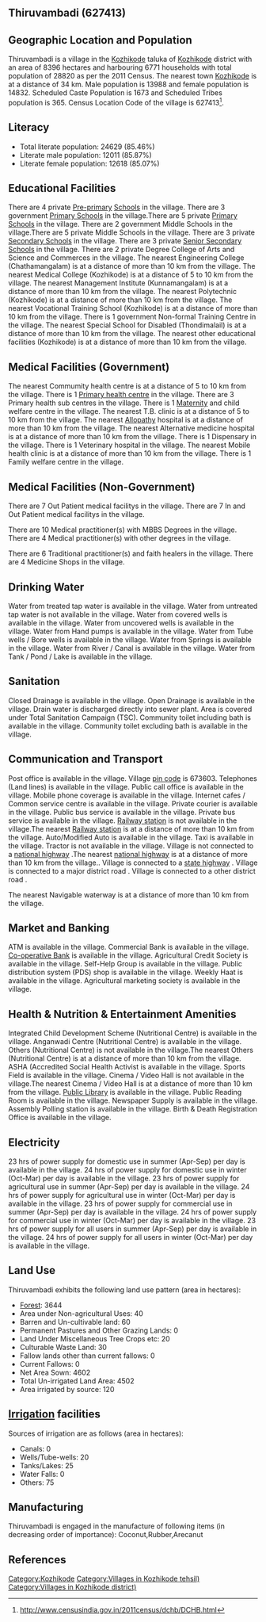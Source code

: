 {{Infobox settlement
| name=Thiruvambadi
| native_name=
| native_name_lang=
| other_name=
| nickname=
| settlement_type=Village
| image_skyline=
| image_alt=
| image_caption=
| pushpin_map=India Kerala
| pushpin_label_position=right
| pushpin_map_alt=
| pushpin_map_caption=Location in Kerala, India
| latd=
| latm=
| lats=
| latNS=
| longd=
| longm=
| longs=
| longEW=
| coordinates_display=inline,title
| subdivision_type=Country
| subdivision_name={{flag|India}}
| subdivision_type1=[[States and territories of India|State]]
| subdivision_name1=Kerala 
| subdivision_type2=[[List of districts of India|District]]
| subdivision_name2=Kozhikode
| subdivision_type3=Tahsil
| subdivision_name3=Kozhikode
| website=
| established_title=<!-- Established -->
| established_date=
| founder=
| named_for=
| government_type=
| governing_body=
| unit_pref=Metric=
| area_footnotes=
| area_rank=
| area_total_km2=83.96
| elevation_footnotes=
| elevation_m=
| population_total=28820
| population_as_of=2011
| population_rank=
| population_density_km2=343
| population_demonym=
| population_footnotes=
| demographics_type1=Languages
| demographics1_title1=Official
| demographics1_info1=[[Malayalam language|Malayalam]]
| timezone1=[[Indian Standard Time|IST]]
| utc_offset1==+5:30
| postal_code_type=[[Postal Index Number|PIN]]
| postal_code=673603
| area_code_type=Telephone code
| area_code=
| registration_plate=
| blank1_name_sec1=Nearest city
| blank1_info_sec1=[[Kozhikode]]
| blank2_name_sec1=[[Human sex ratio|Sex ratio]]
| blank2_info_sec1=1060 [[male|♂]]/[[female|♀]]
| blank3_name_sec1=Literacy
| blank3_info_sec1=85.46%
| blank1_name_sec2=[[2011 Census of India|2011 census]] code
| blank1_info_sec2=627413
| footnotes=
}}

== Thiruvambadi (627413) ==

== Geographic Location and Population ==

Thiruvambadi is a village in the [[Kozhikode]] taluka of [[Kozhikode]] district with an area of 8396 hectares and harbouring 6771 households with total population of 28820 as per the 2011 Census. The nearest town [[Kozhikode]] is at a distance of 34 km. Male population is 13988 and female population is 14832. Scheduled Caste Population is 1673 and Scheduled Tribes population is 365. Census Location Code of the village is 627413<ref>http://www.censusindia.gov.in/2011census/dchb/DCHB.html</ref>.


== Literacy ==  
* Total literate population: 24629 (85.46%)
* Literate male population: 12011 (85.87%)
* Literate female population: 12618 (85.07%)


== Educational Facilities ==  
There are 4 private [[Pre-primary]] [[School]]s in the village.
There are 3 government [[Primary School]]s in the village.There are 5 private [[Primary School]]s in the village.
There are 2 government Middle Schools in the village.There are 5 private Middle Schools in the village.
There are 3 private [[Secondary School]]s in the village.
There are 3 private [[Senior Secondary School]]s in the village.
There are 2 private Degree College of Arts and Science and Commerces in the village.
The nearest Engineering College (Chathamangalam) is at a distance of more than 10 km from the village.
The nearest Medical College (Kozhikode) is at a distance of 5 to 10 km from the village.
The nearest Management Institute (Kunnamangalam) is at a distance of more than 10 km from the village.
The nearest Polytechnic (Kozhikode) is at a distance of more than 10 km from the village.
The nearest Vocational Training School (Kozhikode) is at a distance of more than 10 km from the village.
There is 1 government Non-formal Training Centre in the village.
The nearest Special School for Disabled (Thondimalail) is at a distance of more than 10 km from the village.
The nearest other educational facilities (Kozhikode) is at a distance of more than 10 km from the village.


== Medical Facilities (Government) ==
The nearest Commumity health centre is at a distance of 5 to 10 km from the village.
There is 1 [[Primary health centre]] in the village.
There are 3 Primary health sub centres in the village.
There is 1 [[Maternity]] and child welfare centre in the village.
The nearest T.B. clinic is at a distance of 5 to 10 km from the village.
The nearest [[Allopathy]] hospital is at a distance of more than 10 km from the village.
The nearest Alternative medicine hospital is at a distance of more than 10 km from the village.
There is 1 Dispensary in the village.
There is 1 Veterinary hospital in the village.
The nearest Mobile health clinic is at a distance of more than 10 km from the village.
There is 1 Family welfare centre in the village.


== Medical Facilities (Non-Government) ==
There are 7 Out Patient medical facilitys in the village.
There are 7 In and Out Patient medical facilitys in the village.

There are 10 Medical practitioner(s) with MBBS Degrees in the village.
There are 4 Medical practitioner(s) with other degrees in the village.

There are 6 Traditional practitioner(s) and faith healers in the village.
There are 4 Medicine Shops in the village.



== Drinking Water ==
Water from treated tap water is available in the village.
Water from untreated tap water is not available in the village.
Water from covered wells is available in the village.
Water from uncovered wells is available in the village.
Water from Hand pumps is available in the village.
Water from Tube wells / Bore wells is available in the village.
Water from Springs is available in the village.
Water from River / Canal is available in the village.
Water from Tank / Pond / Lake is available in the village.


== Sanitation ==
Closed Drainage is available in the village.
Open Drainage is available in the village.
Drain water is discharged directly into sewer plant.
Area is covered under Total Sanitation Campaign (TSC).
Community toilet including bath is available in the village.
Community toilet excluding bath is available in the village.


== Communication and Transport ==
Post office is available in the village.
Village [[pin code]] is 673603.
Telephones (Land lines) is available in the village.
Public call office is available in the village.
Mobile phone coverage is available in the village.
Internet cafes / Common service centre is available in the village.
Private courier is available in the village.
Public bus service is available in the village.
Private bus service is available in the village.
[[Railway station]] is not available in the village.The nearest [[Railway station]] is at a distance of more than 10 km from the village.
Auto/Modified Auto is available in the village.
Taxi is available in the village.
Tractor is not available in the village.
Village is not connected to a [[national highway]] .The nearest [[national highway]] is at a distance of more than 10 km from the village..
Village is connected to a [[state highway]]  .
Village is connected to a major district road    .
Village is connected to a other district road  .



The nearest Navigable waterway is at a distance of more than 10 km from the village.



== Market and Banking ==
ATM is available in the village.
Commercial Bank is available in the village.
[[Co-operative Bank]] is available in the village.
Agricultural Credit Society is available in the village.
Self-Help Group is available in the village.
Public distribution system (PDS) shop is available in the village.
Weekly Haat is available in the village.
Agricultural marketing society is available in the village.


== Health & Nutrition & Entertainment Amenities ==
Integrated Child Development Scheme (Nutritional Centre) is available in the village.
Anganwadi Centre (Nutritional Centre) is available in the village.
Others (Nutritional Centre) is not available in the village.The nearest Others (Nutritional Centre) is at a distance of more than 10 km from the village.
ASHA (Accredited Social Health Activist is available in the village.
Sports Field is available in the village.
Cinema / Video Hall is not available in the village.The nearest Cinema / Video Hall is at a distance of more than 10 km from the village.
[[Public Library]] is available in the village.
Public Reading Room is available in the village.
Newspaper Supply is available in the village.
Assembly Polling station is available in the village.
Birth & Death Registration Office is available in the village.


== Electricity ==
23 hrs of power supply for domestic use in summer (Apr-Sep) per day is available in the village.
24 hrs of power supply for domestic use in winter (Oct-Mar) per day is available in the village.
23 hrs of power supply for agricultural use in summer (Apr-Sep) per day is available in the village.
24 hrs of power supply for agricultural use in winter (Oct-Mar) per day is available in the village.
23 hrs of power supply for commercial use in summer (Apr-Sep) per day is available in the village.
24 hrs of power supply for commercial use in winter (Oct-Mar) per day is available in the village.
23 hrs of power supply for all users in summer (Apr-Sep) per day is available in the village.
24 hrs of power supply for all users in winter (Oct-Mar) per day is available in the village.


== Land Use ==
Thiruvambadi exhibits the following land use pattern (area in hectares):
* [[Forest]]: 3644
* Area under Non-agricultural Uses: 40
* Barren and Un-cultivable land: 60
* Permanent Pastures and Other Grazing Lands: 0
* Land Under Miscellaneous Tree Crops etc: 20
* Culturable Waste Land: 30
* Fallow lands other than current fallows: 0
* Current Fallows: 0
* Net Area Sown: 4602
* Total Un-irrigated Land Area: 4502
* Area irrigated by source: 120


== [[Irrigation]] facilities ==
Sources of irrigation are as follows (area in hectares):
* Canals: 0
* Wells/Tube-wells: 20
* Tanks/Lakes: 25
* Water Falls: 0
* Others: 75


== Manufacturing ==
Thiruvambadi is engaged in the manufacture of following items (in decreasing order of importance): Coconut,Rubber,Arecanut


[[Category:Kozhikode]]
[[Category:Villages in Kozhikode tehsil)]]
[[Category:Villages in Kozhikode district)]]


== References ==
{{Reflist}}


